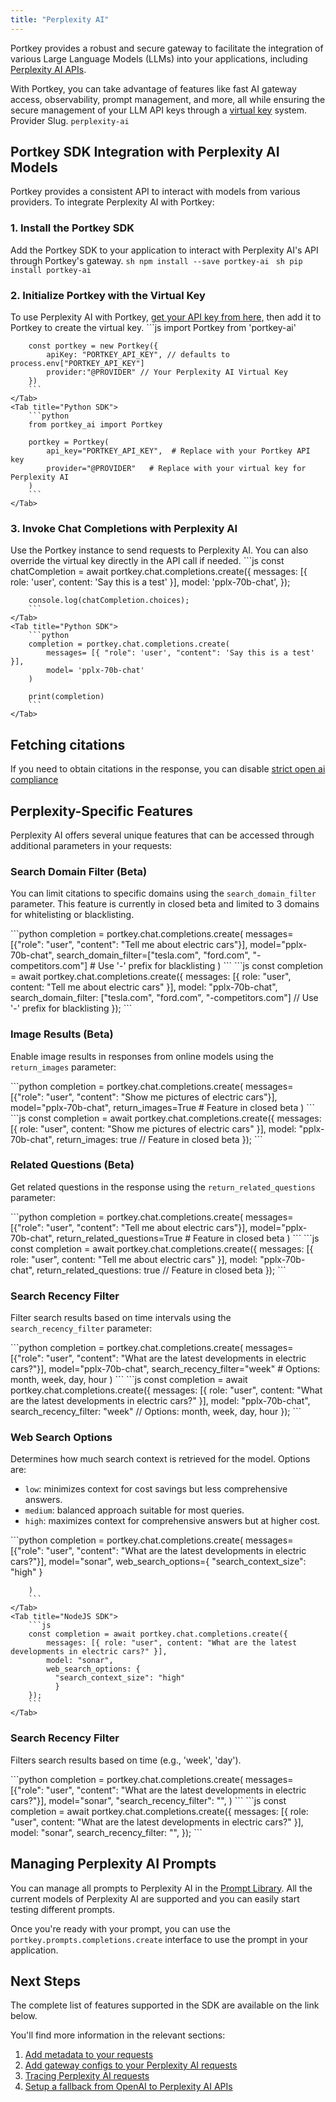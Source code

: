 ```yaml
---
title: "Perplexity AI"
---
```


Portkey provides a robust and secure gateway to facilitate the integration of various Large Language Models (LLMs) into your applications, including [Perplexity AI APIs](https://docs.perplexity.ai/reference/post%5Fchat%5Fcompletions).

With Portkey, you can take advantage of features like fast AI gateway access, observability, prompt management, and more, all while ensuring the secure management of your LLM API keys through a [virtual key](/product/ai-gateway/virtual-keys) system.
<Note>
Provider Slug. `perplexity-ai`
</Note>
## Portkey SDK Integration with Perplexity AI Models

Portkey provides a consistent API to interact with models from various providers. To integrate Perplexity AI with Portkey:

### 1\. Install the Portkey SDK

Add the Portkey SDK to your application to interact with Perplexity AI's API through Portkey's gateway.
<Tabs>
    <Tab title="NodeJS SDK">
        ```sh
        npm install --save portkey-ai
        ```
    </Tab>
    <Tab title="Python SDK">
        ```sh
        pip install portkey-ai
        ```
    </Tab>

  </Tabs>



### 2\. Initialize Portkey with the Virtual Key

To use Perplexity AI with Portkey, [get your API key from here,](https://www.perplexity.ai/settings/api) then add it to Portkey to create the virtual key.
<Tabs>
    <Tab title="NodeJS SDK">
        ```js
        import Portkey from 'portkey-ai'

        const portkey = new Portkey({
            apiKey: "PORTKEY_API_KEY", // defaults to process.env["PORTKEY_API_KEY"]
            provider:"@PROVIDER" // Your Perplexity AI Virtual Key
        })
        ```
    </Tab>
    <Tab title="Python SDK">
        ```python
        from portkey_ai import Portkey

        portkey = Portkey(
            api_key="PORTKEY_API_KEY",  # Replace with your Portkey API key
            provider="@PROVIDER"   # Replace with your virtual key for Perplexity AI
        )
        ```
    </Tab>

  </Tabs>


### **3\. Invoke Chat Completions with** Perplexity AI

Use the Portkey instance to send requests to Perplexity AI. You can also override the virtual key directly in the API call if needed.
<Tabs>
    <Tab title="NodeJS SDK">
        ```js
        const chatCompletion = await portkey.chat.completions.create({
            messages: [{ role: 'user', content: 'Say this is a test' }],
            model: 'pplx-70b-chat',
        });

        console.log(chatCompletion.choices);
        ```
    </Tab>
    <Tab title="Python SDK">
        ```python
        completion = portkey.chat.completions.create(
            messages= [{ "role": 'user', "content": 'Say this is a test' }],
            model= 'pplx-70b-chat'
        )

        print(completion)
        ```
    </Tab>

  </Tabs>

## Fetching citations

If you need to obtain citations in the response, you can disable [strict open ai compliance](/product/ai-gateway/strict-open-ai-compliance)

## Perplexity-Specific Features

Perplexity AI offers several unique features that can be accessed through additional parameters in your requests:

### Search Domain Filter (Beta)
You can limit citations to specific domains using the `search_domain_filter` parameter. This feature is currently in closed beta and limited to 3 domains for whitelisting or blacklisting.

<Tabs>
    <Tab title="Python SDK">
        ```python
        completion = portkey.chat.completions.create(
            messages=[{"role": "user", "content": "Tell me about electric cars"}],
            model="pplx-70b-chat",
            search_domain_filter=["tesla.com", "ford.com", "-competitors.com"]  # Use '-' prefix for blacklisting
        )
        ```
    </Tab>
    <Tab title="NodeJS SDK">
        ```js
        const completion = await portkey.chat.completions.create({
            messages: [{ role: "user", content: "Tell me about electric cars" }],
            model: "pplx-70b-chat",
            search_domain_filter: ["tesla.com", "ford.com", "-competitors.com"]  // Use '-' prefix for blacklisting
        });
        ```
    </Tab>
</Tabs>

### Image Results (Beta)
Enable image results in responses from online models using the `return_images` parameter:

<Tabs>
    <Tab title="Python SDK">
        ```python
        completion = portkey.chat.completions.create(
            messages=[{"role": "user", "content": "Show me pictures of electric cars"}],
            model="pplx-70b-chat",
            return_images=True  # Feature in closed beta
        )
        ```
    </Tab>
    <Tab title="NodeJS SDK">
        ```js
        const completion = await portkey.chat.completions.create({
            messages: [{ role: "user", content: "Show me pictures of electric cars" }],
            model: "pplx-70b-chat",
            return_images: true  // Feature in closed beta
        });
        ```
    </Tab>
</Tabs>

### Related Questions (Beta)
Get related questions in the response using the `return_related_questions` parameter:

<Tabs>
    <Tab title="Python SDK">
        ```python
        completion = portkey.chat.completions.create(
            messages=[{"role": "user", "content": "Tell me about electric cars"}],
            model="pplx-70b-chat",
            return_related_questions=True  # Feature in closed beta
        )
        ```
    </Tab>
    <Tab title="NodeJS SDK">
        ```js
        const completion = await portkey.chat.completions.create({
            messages: [{ role: "user", content: "Tell me about electric cars" }],
            model: "pplx-70b-chat",
            return_related_questions: true  // Feature in closed beta
        });
        ```
    </Tab>
</Tabs>

### Search Recency Filter
Filter search results based on time intervals using the `search_recency_filter` parameter:

<Tabs>
    <Tab title="Python SDK">
        ```python
        completion = portkey.chat.completions.create(
            messages=[{"role": "user", "content": "What are the latest developments in electric cars?"}],
            model="pplx-70b-chat",
            search_recency_filter="week"  # Options: month, week, day, hour
        )
        ```
    </Tab>
    <Tab title="NodeJS SDK">
        ```js
        const completion = await portkey.chat.completions.create({
            messages: [{ role: "user", content: "What are the latest developments in electric cars?" }],
            model: "pplx-70b-chat",
            search_recency_filter: "week"  // Options: month, week, day, hour
        });
        ```
    </Tab>
</Tabs>


### Web Search Options
Determines how much search context is retrieved for the model.
Options are:
- `low`: minimizes context for cost savings but less comprehensive answers.
- `medium`: balanced approach suitable for most queries.
- `high`: maximizes context for comprehensive answers but at higher cost.

<Tabs>
    <Tab title="Python SDK">
        ```python
        completion = portkey.chat.completions.create(
            messages=[{"role": "user", "content": "What are the latest developments in electric cars?"}],
            model="sonar",
            web_search_options={
            "search_context_size": "high"
            }

        )
        ```
    </Tab>
    <Tab title="NodeJS SDK">
        ```js
        const completion = await portkey.chat.completions.create({
            messages: [{ role: "user", content: "What are the latest developments in electric cars?" }],
            model: "sonar",
            web_search_options: {
              "search_context_size": "high"
              }
        });
        ```
    </Tab>
</Tabs>



### Search Recency Filter
Filters search results based on time (e.g., 'week', 'day').

<Tabs>
    <Tab title="Python SDK">
        ```python
        completion = portkey.chat.completions.create(
            messages=[{"role": "user", "content": "What are the latest developments in electric cars?"}],
            model="sonar",
            "search_recency_filter": "<string>",
        )
        ```
    </Tab>
    <Tab title="NodeJS SDK">
        ```js
        const completion = await portkey.chat.completions.create({
            messages: [{ role: "user", content: "What are the latest developments in electric cars?" }],
            model: "sonar",
            search_recency_filter: "<string>",
        });
        ```
    </Tab>
</Tabs>



## Managing Perplexity AI Prompts

You can manage all prompts to Perplexity AI in the [Prompt Library](/product/prompt-library). All the current models of Perplexity AI are supported and you can easily start testing different prompts.

Once you're ready with your prompt, you can use the `portkey.prompts.completions.create` interface to use the prompt in your application.

## Next Steps

The complete list of features supported in the SDK are available on the link below.
<Card title="SDK" href="/api-reference/portkey-sdk-client">
</Card>

You'll find more information in the relevant sections:

1. [Add metadata to your requests](/product/observability/metadata)
2. [Add gateway configs to your Perplexity AI](/product/ai-gateway/configs)[ requests](/product/ai-gateway/configs)
3. [Tracing Perplexity AI requests](/product/observability/traces)
4. [Setup a fallback from OpenAI to Perplexity AI APIs](/product/ai-gateway/fallbacks)
